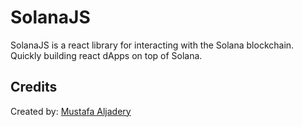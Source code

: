 # SolanaJS

SolanaJS is a react library for interacting with the Solana blockchain. Quickly building react dApps on top of Solana.


## Credits

Created by: [Mustafa Aljadery](https://www.linkedin.com/in/mustafaaljadery/)
